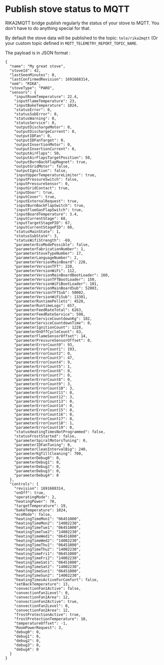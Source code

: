 # Publish stove status to MQTT

RIKA2MQTT bridge publish regularly the status of your stove to MQTT. You don't have to do anything special for that.

<Info>By default the stove data will be published to the topic: `tele/rika2mqtt` (Or your custom topic defined in `MQTT_TELEMETRY_REPORT_TOPIC_NAME`.</Info>

The payload is in JSON format :
```
{
  "name": "My great stove",
  "stoveId": 42,
  "lastSeenMinutes": 0,
  "lastConfirmedRevision": 1691688314,
  "oem": "RIKA",
  "stoveType": "PARO",
  "sensors": {
    "inputRoomTemperature": 22.4,
    "inputFlameTemperature": 23,
    "inputBakeTemperature": 1024,
    "statusError": 0,
    "statusSubError": 0,
    "statusWarning": 0,
    "statusService": 0,
    "outputDischargeMotor": 0,
    "outputDischargeCurrent": 0,
    "outputIDFan": 0,
    "outputIDFanTarget": 0,
    "outputInsertionMotor": 0,
    "outputInsertionCurrent": 0,
    "outputAirFlaps": 50,
    "outputAirFlapsTargetPosition": 50,
    "outputBurnBackFlapMagnet": true,
    "outputGridMotor": false,
    "outputIgnition": false,
    "inputUpperTemperatureLimiter": true,
    "inputPressureSwitch": false,
    "inputPressureSensor": 0,
    "inputGridContact": true,
    "inputDoor": true,
    "inputCover": true,
    "inputExternalRequest": true,
    "inputBurnBackFlapSwitch": true,
    "inputFlueGasFlapSwitch": true,
    "inputBoardTemperature": 3.4,
    "inputCurrentStage": 68,
    "inputTargetStagePID": 67,
    "inputCurrentStagePID": 68,
    "statusMainState": 1,
    "statusSubState": 3,
    "statusWifiStrength": -69,
    "parameterEcoModePossible": false,
    "parameterFabricationNumber": 1,
    "parameterStoveTypeNumber": 17,
    "parameterLanguageNumber": 2,
    "parameterVersionMainBoard": 228,
    "parameterVersionTFT": 228,
    "parameterVersionWiFi": 112,
    "parameterVersionMainBoardBootLoader": 160,
    "parameterVersionTFTBootLoader": 150,
    "parameterVersionWiFiBootLoader": 101,
    "parameterVersionMainBoardSub": 52003,
    "parameterVersionTFTSub": 50002,
    "parameterVersionWiFiSub": 13301,
    "parameterRuntimePellets": 4528,
    "parameterRuntimeLogs": 657,
    "parameterFeedRateTotal": 6263,
    "parameterFeedRateService": 598,
    "parameterServiceCountdownKg": 102,
    "parameterServiceCountdownTime": 0,
    "parameterIgnitionCount": 1228,
    "parameterOnOffCycleCount": 63,
    "parameterFlameSensorOffset": 14,
    "parameterPressureSensorOffset": 0,
    "parameterErrorCount0": 93,
    "parameterErrorCount1": 193,
    "parameterErrorCount2": 0,
    "parameterErrorCount3": 47,
    "parameterErrorCount4": 9,
    "parameterErrorCount5": 1,
    "parameterErrorCount6": 0,
    "parameterErrorCount7": 0,
    "parameterErrorCount8": 0,
    "parameterErrorCount9": 3,
    "parameterErrorCount10": 3,
    "parameterErrorCount11": 0,
    "parameterErrorCount12": 3,
    "parameterErrorCount13": 0,
    "parameterErrorCount14": 0,
    "parameterErrorCount15": 0,
    "parameterErrorCount16": 0,
    "parameterErrorCount17": 0,
    "parameterErrorCount18": 1,
    "parameterErrorCount19": 0,
    "statusHeatingTimesNotProgrammed": false,
    "statusFrostStarted": false,
    "parameterSpiralMotorsTuning": 0,
    "parameterIDFanTuning": 0,
    "parameterCleanIntervalBig": 240,
    "parameterKgTillCleaning": 700,
    "parameterDebug0": 0,
    "parameterDebug1": 0,
    "parameterDebug2": 0,
    "parameterDebug3": 0,
    "parameterDebug4": 0
  },
  "controls": {
    "revision": 1691688314,
    "onOff": true,
    "operatingMode": 2,
    "heatingPower": 70,
    "targetTemperature": 19,
    "bakeTemperature": 1024,
    "ecoMode": false,
    "heatingTimeMon1": "06451000",
    "heatingTimeMon2": "14002230",
    "heatingTimeTue1": "06451000",
    "heatingTimeTue2": "14002230",
    "heatingTimeWed1": "06451000",
    "heatingTimeWed2": "14002230",
    "heatingTimeThu1": "06451000",
    "heatingTimeThu2": "14002230",
    "heatingTimeFri1": "06451000",
    "heatingTimeFri2": "14002230",
    "heatingTimeSat1": "06451000",
    "heatingTimeSat2": "14002230",
    "heatingTimeSun1": "06451000",
    "heatingTimeSun2": "14002230",
    "heatingTimesActiveForComfort": false,
    "setBackTemperature": 13,
    "convectionFan1Active": false,
    "convectionFan1Level": 0,
    "convectionFan1Area": 12,
    "convectionFan2Active": true,
    "convectionFan2Level": 0,
    "convectionFan2Area": 12,
    "frostProtectionActive": true,
    "frostProtectionTemperature": 10,
    "temperatureOffset": -1,
    "RoomPowerRequest": 3,
    "debug0": 0,
    "debug1": 0,
    "debug2": 0,
    "debug3": 0,
    "debug4": 0
  }
}
```
